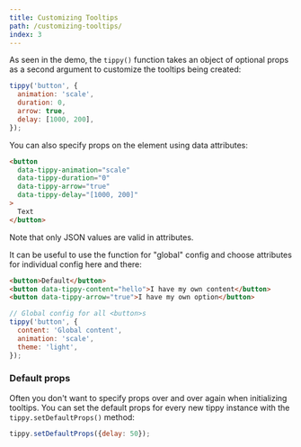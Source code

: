 ```yaml
---
title: Customizing Tooltips
path: /customizing-tooltips/
index: 3
---
```


As seen in the demo, the `tippy()` function takes an object of optional props as
a second argument to customize the tooltips being created:

```js
tippy('button', {
  animation: 'scale',
  duration: 0,
  arrow: true,
  delay: [1000, 200],
});
```

You can also specify props on the element using data attributes:

```html
<button
  data-tippy-animation="scale"
  data-tippy-duration="0"
  data-tippy-arrow="true"
  data-tippy-delay="[1000, 200]"
>
  Text
</button>
```

Note that only JSON values are valid in attributes.

It can be useful to use the function for "global" config and choose attributes
for individual config here and there:

```html
<button>Default</button>
<button data-tippy-content="hello">I have my own content</button>
<button data-tippy-arrow="true">I have my own option</button>
```

```js
// Global config for all <button>s
tippy('button', {
  content: 'Global content',
  animation: 'scale',
  theme: 'light',
});
```

### Default props

Often you don't want to specify props over and over again when initializing
tooltips. You can set the default props for every new tippy instance with the
`tippy.setDefaultProps()` method:

```js
tippy.setDefaultProps({delay: 50});
```
